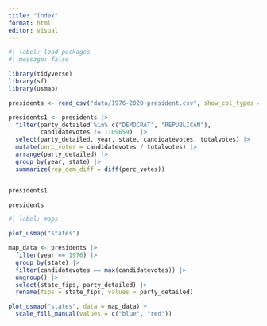 ```yaml
---
title: "Index"
format: html
editor: visual
---
```


```r
#| label: load-packages
#| message: false

library(tidyverse)
library(sf)
library(usmap)

presidents <- read_csv("data/1976-2020-president.csv", show_col_types = FALSE)

presidents1 <- presidents |>
  filter(party_detailed %in% c("DEMOCRAT", "REPUBLICAN"),
         candidatevotes != 1109659)  |>
  select(party_detailed, year, state, candidatevotes, totalvotes) |>
  mutate(perc_votes = candidatevotes / totalvotes) |>
  arrange(party_detailed) |>
  group_by(year, state) |>
  summarize(rep_dem_diff = diff(perc_votes))


presidents1
```

```r
presidents
```

```r
#| label: maps

plot_usmap("states")

map_data <- presidents |>
  filter(year == 1976) |>
  group_by(state) |>
  filter(candidatevotes == max(candidatevotes)) |>
  ungroup() |>
  select(state_fips, party_detailed) |>
  rename(fips = state_fips, values = party_detailed)

plot_usmap("states", data = map_data) +
  scale_fill_manual(values = c("blue", "red")) 

```
